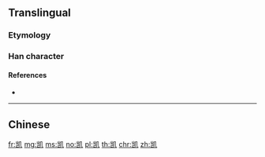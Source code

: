 {{also|凱}}
==Translingual==

===Etymology===
{{Han simp|凱|f=豆|t=己}}

===Han character===
{{Han char|rn=16|rad=几|as=06|sn=8|four=|canj=UUHN|ids=⿰岂几}}

====References====
* {{Han ref|kx=0134.221|hdz=10277.190|uh=51EF|ud=20975}}

----

==Chinese==
{{zh-see|凱}}

[[fr:凯]]
[[mg:凯]]
[[ms:凯]]
[[no:凯]]
[[pl:凯]]
[[th:凯]]
[[chr:凯]]
[[zh:凯]]